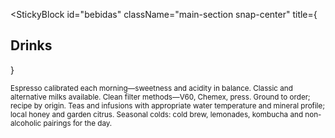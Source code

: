 
<StickyBlock
  id="bebidas"
  className="main-section snap-center"
  title={<Reveal preset="left" distance={36}><h2 className="text-2xl md:text-4xl font-semibold">Drinks</h2></Reveal>}
>
  <Sub id="espresso" preset="up">
    Espresso calibrated each morning—sweetness and acidity in balance.
    Classic and alternative milks available.
  </Sub>

  <Sub id="filter" preset="left">
    Clean filter methods—V60, Chemex, press. Ground to order; recipe by origin.
  </Sub>

  <Sub id="tea" preset="right">
    Teas and infusions with appropriate water temperature and mineral profile; local honey and garden citrus.
  </Sub>

  <Sub id="cold" preset="fade">
    Seasonal colds: cold brew, lemonades, kombucha and non-alcoholic pairings for the day.
  </Sub>
</StickyBlock>
